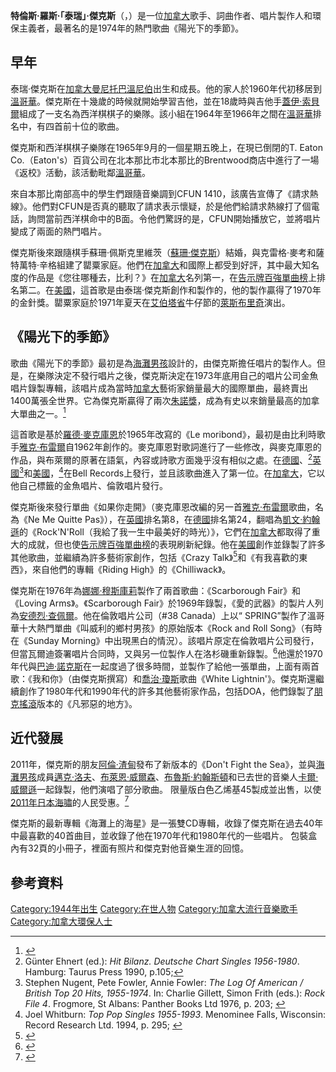{{BLP sources|date=2020-12-01T14:04:00+00:00}}
{{Infobox musical artist
| name=泰瑞·傑克斯<br>Terry Jacks
| image= Terry Jacks 1974.JPG 
| caption = 1974年的泰瑞·傑克斯
| background = 歌手
| birth_name = 泰倫斯·羅斯·傑克斯<br>Terrence Ross Jacks
| birth_date = {{birth date and age|1944|03|29}}
| birth_place = {{CAN}}[[曼尼托巴|曼尼托巴]][[溫尼伯|溫尼伯]]
| death_date =
| instrument = [[人聲|人聲]]、[[吉他|吉他]]
| genre = [[搖滾樂|搖滾樂]]、[[流行音樂|流行音樂]]、[[軟搖滾|軟搖滾]]、[[鄉村音樂|鄉村音樂]]
| occupation= [[歌手|歌手]]
| years_active = 1962年至今
| label = 哥倫比亞、金魚唱片、倫敦唱片、[[A＆M_唱片公司|A＆M 唱片公司]]<ref>{{cite journal|author=Michael Bennett|title=Western Canada:Activity abounds on all fronts|work=Billboard|url=https://books.google.com/books?id=YUUEAAAAMBAJ＆pg=PA48|date=1972-09-30|publisher= Nielsen Business Media，Inc.|pages=48}}</ref>
| associated_acts = [[罌粟家庭|罌粟家庭]]
}} 
'''特倫斯·羅斯·「泰瑞」·傑克斯'''（{{lang|en|Terrence Ross "Terry" Jacks}}，{{bd|1944年|3月29日||}}）是一位[[加拿大|加拿大]]歌手、詞曲作者、唱片製作人和環保主義者，最著名的是1974年的熱門歌曲《陽光下的季節》。

==早年==
泰瑞·傑克斯在[[加拿大|加拿大]][[曼尼托巴|曼尼托巴]][[溫尼伯|溫尼伯]]出生和成長。他的家人於1960年代初移居到[[溫哥華|溫哥華]]。傑克斯在十幾歲的時候就開始學習吉他，並在18歲時與吉他手[[蓋伊·索貝爾|蓋伊·索貝爾]]組成了一支名為西洋棋棋子的樂隊。該小組在1964年至1966年之間在[[溫哥華|溫哥華]]排名中，有四首前十位的歌曲。

傑克斯和西洋棋棋子樂隊在1965年9月的一個星期五晚上，在現已倒閉的T. Eaton Co.（Eaton's）百貨公司在北本那比市北本那比的Brentwood商店中進行了一場《返校》活動，該活動毗鄰[[溫哥華|溫哥華]]。

來自本那比南部高中的學生們跟隨音樂調到CFUN 1410，該廣告宣傳了《請求熱線》。他們對CFUN是否真的聽取了請求表示懷疑，於是他們給請求熱線打了個電話，詢問當前西洋棋命中的B面。令他們驚訝的是，CFUN開始播放它，並將唱片變成了兩面的熱門唱片。

傑克斯後來跟隨棋手蘇珊·佩斯克里維茨（[[蘇珊·傑克斯|蘇珊·傑克斯]]）結婚，與克雷格·麥考和薩特萬特·辛格組建了罌粟家庭。他們在[[加拿大|加拿大]]和國際上都受到好評，其中最大知名度的作品是《您往哪種去，比利？》在[[加拿大|加拿大]]名列第一，在[[告示牌百強單曲榜|告示牌百強單曲榜]]上排名第二。在[[美國|美國]]，這首歌是由泰瑞·傑克斯創作和製作的，他的製作贏得了1970年的金針獎。罌粟家庭於1971年夏天在[[艾伯塔省|艾伯塔省]]牛仔節的[[萊斯布里奇|萊斯布里奇]]演出。

==《陽光下的季節》==
歌曲《陽光下的季節》最初是為[[海灘男孩|海灘男孩]]設計的，由傑克斯擔任唱片的製作人。但是，在樂隊決定不發行唱片之後，傑克斯決定在1973年底用自己的唱片公司金魚唱片錄製專輯，該唱片成為當時[[加拿大|加拿大]]藝術家銷量最大的國際單曲，最終賣出1400萬張全世界。它為傑克斯贏得了兩次[[朱諾獎|朱諾獎]]，成為有史以來銷量最高的加拿大單曲之一。<ref>{{cite web|last=Hall of Fame|first=Canadian Music|title=Terry Jacks|url=http://canadianmusichalloffame.ca/2012/03/page/3|work=Seasons in the Sun|archive-url=https://web.archive.org/web/20140201220430/http://canadianmusichalloffame.ca/2012/03/page/3/|archive-date=2014-02-01}}</ref>

這首歌是基於[[羅德·麥克庫恩|羅德·麥克庫恩]]於1965年改寫的《Le moribond》，最初是由比利時歌手[[雅克·布雷爾|雅克·布雷爾]]自1962年創作的。麥克庫恩對歌詞進行了一些修改，與麥克庫恩的作品，與布萊爾的原著在語氣，內容或詩歌方面幾乎沒有相似之處。在[[德國|德國]]、<ref>Günter Ehnert (ed.): ''Hit Bilanz. Deutsche Chart Singles 1956-1980''. Hamburg: Taurus Press 1990, p.105;{{ISBN|978-3922542247}}</ref>[[英國|英國]]<ref>Stephen Nugent, Pete Fowler, Annie Fowler: ''The Log Of American / British Top 20 Hits, 1955-1974''. In: Charlie Gillett, Simon Frith (eds.): ''Rock File 4''. Frogmore, St Albans: Panther Books Ltd 1976, p. 203; {{ISBN|978-0586043707}}</ref>和[[美國|美國]]，<ref>Joel Whitburn: ''Top Pop Singles 1955-1993''. Menominee Falls, Wisconsin: Record Research Ltd. 1994, p. 295; {{ISBN|978-0898201055}}</ref>在Bell Records上發行，並且該歌曲進入了第一位。在[[加拿大|加拿大]]，它以他自己標籤的金魚唱片、倫敦唱片發行。

傑克斯後來發行單曲《如果你走開》（麥克庫恩改編的另一首[[雅克·布雷爾|雅克·布雷爾]]歌曲，名為《Ne Me Quitte Pas》），在[[英國|英國]]排名第8，在[[德國|德國]]排名第24，翻唱為[[凱文·約翰遜_(歌手)|凱文·約翰遜]]的《Rock'N'Roll（我給了我一生中最美好的時光）》，它們在[[加拿大|加拿大]]都取得了重大的成就，但也使[[告示牌百強單曲榜|告示牌百強單曲榜]]的表現刷新紀錄。他在[[美國|美國]]創作並錄製了許多其他歌曲，並繼續為許多藝術家創作，包括《Crazy Talk》<ref>{{cite web|last=Jacks|first=Terry|title=Producer|url=http://jamie.anstey.ca/hotlink-ok/chwkproof2.JPG|work=Crazy Talk|publisher=Gone Fishin' Music Ltd.|accessdate=2014-01-19|archive-date=2014-02-02|archive-url=https://web.archive.org/web/20140202125833/http://jamie.anstey.ca/hotlink-ok/chwkproof2.JPG|dead-url=yes}}</ref>和《有我喜歡的東西》，來自他們的專輯《Riding High》的《Chilliwack》。

傑克斯在1976年為[[娜娜·穆斯庫莉|娜娜·穆斯庫莉]]製作了兩首歌曲：《Scarborough Fair》和《Loving Arms》。《Scarborough Fair》於1969年錄製，《愛的武器》的製片人列為[[安德烈·查佩爾|安德烈·查佩爾]]。他在倫敦唱片公司（#38 Canada）上以“ SPRING”製作了溫哥華十大熱門單曲《叫威利的鄉村男孩》的原始版本《Rock and Roll Song》（有時在《Sunday Morning》中出現黑白的情況）。該唱片原定在倫敦唱片公司發行，但當瓦爾迪簽署唱片合同時，又與另一位製作人在洛杉磯重新錄製。<ref>{{cite web|url=http://livevictoria.com/valdy|title=Valdy - Folk singer/songwriter/producer from Victoria, BC|publisher=Livevictoria.com|access-date=2014-08-21|archive-date=2020-10-22|archive-url=https://web.archive.org/web/20201022062046/https://livevictoria.com/valdy|dead-url=no}}</ref>他還於1970年代與[[巴迪·諾克斯|巴迪·諾克斯]]在一起度過了很多時間，並製作了給他一張單曲，上面有兩首歌：《我和你》（由傑克斯撰寫）和[[喬治·瓊斯|喬治·瓊斯]]歌曲《White Lightnin'》。傑克斯還繼續創作了1980年代和1990年代的許多其他藝術家作品，包括DOA，他們錄製了[[朋克搖滾|朋克搖滾]]版本的《凡邪惡的地方》。

==近代發展==
2011年，傑克斯的朋友[[阿倫·渣甸|阿倫·渣甸]]發布了新版本的《Don't Fight the Sea》，並與[[海灘男孩|海灘男孩]]成員[[邁克·洛夫|邁克·洛夫]]、[[布萊恩·威爾森|布萊恩·威爾森]]、[[布魯斯·約翰斯頓|布魯斯·約翰斯頓]]和已去世的音樂人[[卡爾·威爾遜|卡爾·威爾遜]]一起錄製，他們演唱了部分歌曲。 限量版白色乙烯基45製成並出售，以使[[2011年日本海嘯|2011年日本海嘯]]的人民受惠。<ref>{{cite web|title=Rare Beach Boys Single,'Don't Fight the Sea,'To Benefit Red Cross Relief Efforts In Japan|url=http://www.soundstagedirect.com/beach-boys-japan-relief-vinyl-records.shtml|access-date=2014-07-02|date=2011-04-18|archive-date=2018-07-30|archive-url=https://web.archive.org/web/20180730082705/https://www.soundstagedirect.com/beach-boys-japan-relief-vinyl-records.shtml|dead-url=no}}</ref>

傑克斯的最新專輯《海灘上的海星》是一張雙CD專輯，收錄了傑克斯在過去40年中最喜歡的40首曲目，並收錄了他在1970年代和1980年代的一些唱片。 包裝盒內有32頁的小冊子，裡面有照片和傑克對他音樂生涯的回憶。

==參考資料==
{{reflist}}

[[Category:1944年出生|Category:1944年出生]]
[[Category:在世人物|Category:在世人物]]
[[Category:加拿大流行音樂歌手|Category:加拿大流行音樂歌手]]
[[Category:加拿大環保人士|Category:加拿大環保人士]]